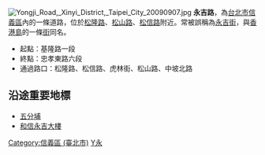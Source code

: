 {{Unreferenced|time=2020-07-10T23:25:54+00:00}}
[[File:Yongji_Road,_Xinyi_District,_Taipei_City_20090907.jpg|thumb]]
'''永吉路'''，為[[台北市|台北市]][[信義區_(臺北市)|信義區]]內的一條道路，位於[[松隆路|松隆路]]、[[松山路|松山路]]、[[松信路|松信路]]附近。常被誤稱為[[永吉街|永吉街]]，與[[香港島|香港島]]的一條[[街|街]]同名。

* 起點：基隆路一段
* 終點：忠孝東路六段
* 通過路口：松隆路、松信路、虎林街、松山路、中坡北路

== 沿途重要地標 ==
* [[五分埔|五分埔]]
* [[和信集團|和信永吉大樓]]

[[Category:信義區_(臺北市)|Category:信義區 (臺北市)]]
[[Category:台北市街道|Y永]]